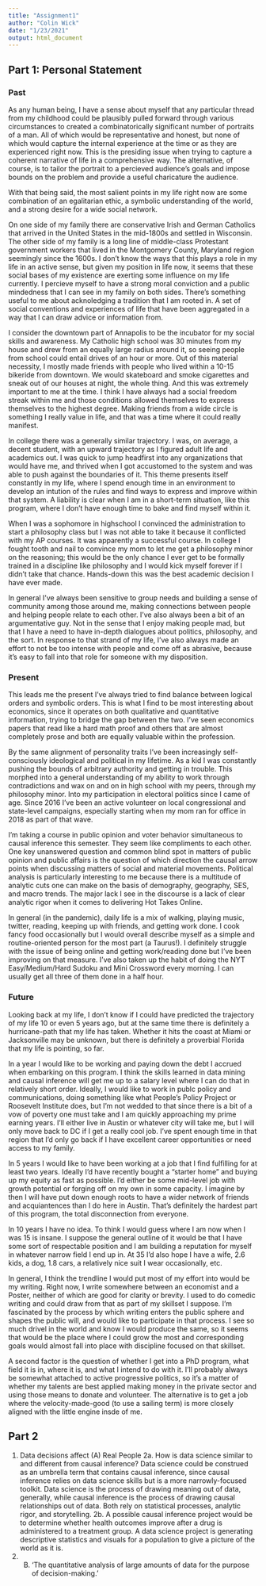 ```yaml
---
title: "Assignment1"
author: "Colin Wick"
date: "1/23/2021"
output: html_document
---
```


## Part 1: Personal Statement

### Past

As any human being, I have a sense about myself that any particular thread from my childhood could be plausibly pulled forward through various circumstances to created a combinatorically significant number of portraits of a man. All of which would be representative and honest, but none of which would capture the internal experience at the time or as they are experienced right now. This is the presiding issue when trying to capture a coherent narrative of life in a comprehensive way. The alternative, of course, is to tailor the portrait to a percieved audience's goals and impose bounds on the problem and provide a useful charicature the audience.

With that being said, the most salient points in my life right now are some combination of an egalitarian ethic, a symbolic understanding of the world, and a strong desire for a wide social network.

On one side of my family there are conservative Irish and German Catholics that arrived in the United States in the mid-1800s and settled in Wisconsin. The other side of my family is a long line of middle-class Protestant government workers that lived in the Montgomery County, Maryland region seemingly since the 1600s. I don't know the ways that this plays a role in my life in an active sense, but given my position in life now, it seems that these social bases of my existence are exerting some influence on my life currently. I percieve myself to have a strong moral conviction and a public mindedness that I can see in my family on both sides. There's something useful to me about acknoledging a tradition that I am rooted in. A set of social conventions and experiences of life that have been aggregated in a way that I can draw advice or information from.

I consider the downtown part of Annapolis to be the incubator for my social skills and awareness. My Catholic high school was 30 minutes from my house and drew from an equally large radius around it, so seeing people from school could entail drives of an hour or more. Out of this material necessity, I mostly made friends with people who lived within a 10-15 bikeride from downtown. We would skateboard and smoke cigarettes and sneak out of our houses at night, the whole thing. And this was extremely important to me at the time. I think I have always had a social freedom streak within me and those conditions allowed themselves to express themselves to the highest degree. Making friends from a wide circle is something I really value in life, and that was a time where it could really manifest. 

In college there was a generally similar trajectory. I was, on average, a decent student, with an upward trajectory as I figured adult life and academics out. I was quick to jump headfirst into any organizations that would have me, and thrived when I got accustomed to the system and was able to push against the boundaries of it. This theme presents itself constantly in my life, where I spend enough time in an environment to develop an intution of the rules and find ways to express and improve within that system. A liability is clear when I am in a short-term situation, like this program, where I don't have enough time to bake and find myself within it. 

When I was a sophomore in highschool I convinced the administration to start a philosophy class but I was not able to take it because it conflicted with my AP courses. It was apparently a successful course. In college I fought tooth and nail to convince my mom to let me get a philosophy minor on the reasoning; this would be the only chance I ever get to be formally trained in a discipline like philosophy and I would kick myself forever if I didn't take that chance. Hands-down this was the best academic decision I have ever made.

In general I've always been sensitive to group needs and building a sense of community among those around me, making connections between people and helping people relate to each other. I've also always been a bit of an argumentative guy. Not in the sense that I enjoy making people mad, but that I have a need to have in-depth dialogues about politics, philosophy, and the sort. In response to that strand of my life, I've also always made an effort to not be too intense with people and come off as abrasive, because it's easy to fall into that role for someone with my disposition. 

### Present

This leads me the present I've always tried to find balance between logical orders and symbolic orders. This is what I find to be most interesting about economics, since it operates on both qualitative and quantitative information, trying to bridge the gap between the two. I've seen economics papers that read like a hard math proof and others that are almost completely prose and both are equally valuable within the profession.

By the same alignment of personality traits I've been increasingly self-consciously ideological and political in my lifetime. As a kid I was constantly pushing the bounds of arbitrary authority and getting in trouble. This morphed into a general understanding of my ability to work through contradictions and wax on and on in high school with my peers, through my philosophy minor. Into my participation in electoral politics since I came of age. Since 2016 I've been an active volunteer on local congressional and state-level campaigns, especially starting when my mom ran for office in 2018 as part of that wave.

I'm taking a course in public opinion and voter behavior simultaneous to causal inference this semester. They seem like compliments to each other. One key unanswered question and common blind spot in matters of public opinion and public affairs is the question of which direction the causal arrow points when discussing matters of social and material movements. Political analysis is particularly interesting to me because there is a multitude of analytic cuts one can make on the basis of demography, geography, SES, and macro trends. The major lack I see in the discourse is a lack of clear analytic rigor when it comes to delivering Hot Takes Online.

In general (in the pandemic), daily life is a mix of walking, playing music, twitter, reading, keeping up with friends, and getting work done. I cook fancy food occasionally but I would overall describe myself as a simple and routine-oriented person for the most part (a Taurus!). I definitely struggle with the issue of being online and getting work/reading done but I've been improving on that measure. I've also taken up the habit of doing the NYT Easy/Medium/Hard Sudoku and Mini Crossword every morning. I can usually get all three of them done in a half hour. 

### Future

Looking back at my life, I don't know if I could have predicted the trajectory of my life 10 or even 5 years ago, but at the same time there is definitely a hurricane-path that my life has taken. Whether it hits the coast at Miami or Jacksonville may be unknown, but there is definitely a proverbial Florida that my life is pointing, so far.

In a year I would like to be working and paying down the debt I accrued when embarking on this program. I think the skills learned in data mining and causal inference will get me up to a salary level where I can do that in relatively short order. Ideally, I would like to work in publc policy and communications, doing something like what People's Policy Project or Roosevelt Institute does, but I'm not wedded to that since there is a bit of a vow of poverty one must take and I am quickly approaching my prime earning years. I'll either live in Austin or whatever city will take me, but I will only move back to DC if I get a really cool job. I've spent enough time in that region that I'd only go back if I have excellent career opportunities or need access to my family.

In 5 years I would like to have been working at a job that I find fulfilling for at least two years. Ideally I'd have recently bought a "starter home" and buying up my equity as fast as possible. I'd either be some mid-level job with growth potential or forging off on my own in some capacity. I imagine by then I will have put down enough roots to have a wider network of friends and acquiantences than I do here in Austin. That's definitely the hardest part of this program, the total disconnection from everyone.

In 10 years I have no idea. To think I would guess where I am now when I was 15 is insane. I suppose the general outline of it would be that I have some sort of respectable position and I am building a reputation for myself in whatever narrow field I end up in. At 35 I'd also hope I have a wife, 2.6 kids, a dog, 1.8 cars, a relatively nice suit I wear occasionally, etc.

In general, I think the trendline I would put most of my effort into would be my writing. Right now, I write somewhere between an economist and a Poster, neither of which are good for clarity or brevity. I used to do comedic writing and could draw from that as part of my skillset I suppose. I'm fascinated by the process by which writing enters the public sphere and shapes the public will, and would like to participate in that process. I see so much drivel in the world and know I would produce the same, so it seems that would be the place where I could grow the most and corresponding goals would almost fall into place with discipline focused on that skillset. 

A second factor is the question of whether I get into a PhD program, what field it is in, where it is, and what I intend to do with it. I'll probably always be somewhat attached to active progressive politics, so it's a matter of whether my talents are best applied making money in the private sector and using those means to donate and volunteer. The alternative is to get a job where the velocity-made-good (to use a sailing term) is more closely aligned with the little engine insde of me.

## Part 2

1. Data decisions affect (A) Real People
2a. How is data science similar to and different from causal inference? Data science could be construed as an umbrella term that contains causal inference, since causal inference relies on data science skills but is a more narrowly-focused toolkit. Data science is the process of drawing meaning out of data, generally, while causal inference is the process of drawing causal relationships out of data. Both rely on statistical processes, analytic rigor, and storytelling.
2b. A possible causal inference project would be to determine whether health outcomes improve after a drug is administered to a treatment group. A data science project is generating descriptive statistics and visuals for a population to give a picture of the world as it is.
3. (B) ‘The quantitative analysis of large amounts of data for the purpose of decision-making.’